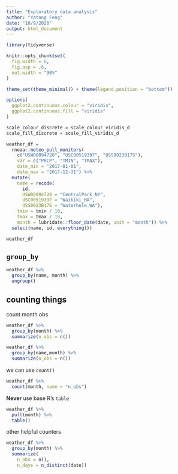 ```yaml
---
title: "Exploratory data analysis"
author: "Yatong Feng"
date: "10/9/2020"
output: html_document
---
```


```r
library(tidyverse)

knitr::opts_chunk$set(
  fig.width = 6,
  fig.asp = .6,
  out.width = "90%"
)

theme_set(theme_minimal() + theme(legend.position = "bottom"))

options(
  ggplot2.continuous.colour = "viridis",
  ggplot2.continuous.fill = "viridis"
)

scale_colour_discrete = scale_colour_viridis_d
scale_fill_discrete = scale_fill_viridis_d
```

```r
weather_df =  
  rnoaa::meteo_pull_monitors(
    c("USW00094728", "USC00519397", "USS0023B17S"),
    var = c("PRCP", "TMIN", "TMAX"), 
    date_min = "2017-01-01",
    date_max = "2017-12-31") %>%
  mutate(
    name = recode(
      id, 
      USW00094728 = "CentralPark_NY", 
      USC00519397 = "Waikiki_HA",
      USS0023B17S = "Waterhole_WA"),
    tmin = tmin / 10,
    tmax = tmax / 10,
    month = lubridate::floor_date(date, unit = "month")) %>%
  select(name, id, everything())

weather_df
```

## `group_by`


```r
weather_df %>%
  group_by(name, month) %>% 
  ungroup()
```


## counting things

count month obs
```r
weather_df %>%
  group_by(month) %>%
  summarize(n_obs = n())
```

```r
weather_df %>%
  group_by(name,month) %>%
  summarize(n_obs = n())
```

we can use `count()`

```r
weather_df %>%
  count(month, name = "n_obs")
```

**Never** use base R's `table`

```r
weather_df %>%
  pull(month) %>% 
  table()
```

other helpful counters


```r
weather_df %>%
  group_by(month) %>%
  summarize(
    n_obs = n(),
    n_days = n_distinct(date))
```





